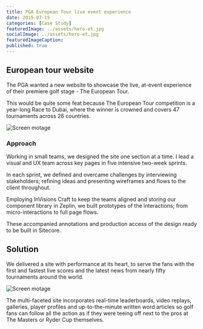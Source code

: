 ```yaml
---
title: PGA European Tour live event experience
date: 2015-07-15
categories: [Case Study]
featuredImage: ../assets/hero-et.jpg
socialImage: ../assets/hero-et.jpg
featuredImageCaption: 
published: true
---
```


## European tour website
The PGA wanted a new website to showcase the live, at-event experience of their premiere golf stage - The European Tour.

This would be quite some feat because The European Tour competition is a year-long Race to Dubai, where the winner is crowned and covers 47 tournaments across 26 countries.

![Screen motage](../assets/img-large-et.jpg)

 ### Approach
 Working in small teams, we designed the site one section at a time. I lead a visual and UX team across key pages in five intensive two-week sprints.

 In each sprint, we defined and overcame challenges by interviewing stakeholders; refining ideas and presenting wireframes and flows to the client throughout.

 <Vimeo vimeoId="205206244" />
 Employing InVisions Craft to keep the teams aligned and storing our component library in Zeplin, we built prototypes of the interactions; from micro-interactions to full page flows.

 These accompanied annotations and production access of the design ready to be built in Sitecore.

 <Vimeo vimeoId="205206187" />

## Solution
We delivered a site with performance at its heart, to serve the fans with the first and fastest live scores and the latest news from nearly fifty tournaments around the world.

![Screen motage](../assets/img-small-et.jpg)

The multi-faceted site incorporates real-time leaderboards, video replays, galleries, player profiles and up-to-the-minute written word articles so golf fans can follow all the action as if they were teeing off next to the pros at The Masters or Ryder Cup themselves.

